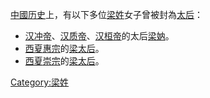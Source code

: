 [[中國|中國]][[历史|历史]]上，有以下多位[[梁姓|梁姓]]女子曾被封為[[太后|太后]]：
* [[汉冲帝|汉冲帝]]、[[汉质帝|汉质帝]]、[[汉桓帝|汉桓帝]]的太后[[順烈皇后|梁妠]]。
* [[西夏|西夏]][[夏惠宗|惠宗]]的[[梁皇后_(西夏毅宗)|梁太后]]。
* [[西夏|西夏]][[夏崇宗|崇宗]]的[[梁皇后_(西夏惠宗)|梁太后]]。
{{disambig|Cat=三字封號消歧義}}

[[Category:梁姓|Category:梁姓]]